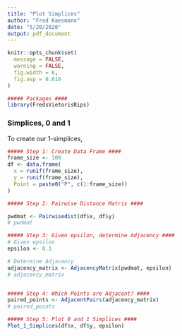 ---
title: "Plot Simplices"
author: "Fred Kaesmann"
date: "5/20/2020"
output: pdf_document
---

```{r include=FALSE}
knitr::opts_chunk$set(
  message = FALSE,
  warning = FALSE,
  fig.width = 6,
  fig.asp = 0.618
)
```


```{r packages}
##### Packages ####
library(FredsVietorisRips)
```


### Simplices, 0 and 1 

To create our 1-simplices,
\begin{enumerate}
  \item[Step 1:] We generate a data frame of random $x$ and $y$ 
coordinates 

  \item[Step 2:] We create a matrix of pairwise distances. 
                  Each cell $i,j$ represents the distance from the $i$th point
                  to the $j$th point.
  
  \item[Step 3:] Given a distance, $\epsilon,$ we return an 
                  adjacency matrix which displays a 1 for each pair whose 
                  Euclidean Distance is within the given $\epsilon$ value
  
  \item[Step 4:] From the adjacency matrix, we pull out the points which are 
                  adjacent.
                  This is a list of all 1-simplexes in the dataset
                  
  \item[Step 5:] Last, we visualize the simplices using the `ggplot2` library
\end{enumerate}


```{r step_1}
##### Step 1: Create Data Frame ####
frame_size <- 100
df <- data.frame(
  x = runif(frame_size),
  y = runif(frame_size),
  Point = paste0("P", c(1:frame_size))
)

##### Step 2: Pairwise Distance Matrix ####

pwdmat <- Pairwisedist(df$x, df$y)
# pwdmat

##### Step 3: Given epsilon, determine Adjacency ####
# Given epsilon
epsilon <- 0.1

# Determine Adjacency 
adjacency_matrix <- AdjacencyMatrix(pwdmat, epsilon)
# adjacency_matrix


##### Step 4: Which Points are Adjacent? ####
paired_points <- AdjacentPairs(adjacency_matrix)
# paired_points

##### Step 5: Plot 0 and 1 Simplices ####
Plot_1_Simplices(df$x, df$y, epsilon)


```
